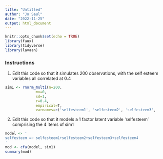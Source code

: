 ```yaml
---
title: "Untitled"
author: "Jo Saul"
date: "2022-11-25"
output: html_document
---
```


```r
knitr::opts_chunk$set(echo = TRUE)
library(faux)
library(tidyverse)
library(lavaan)
```

### Instructions

1. Edit this code so that it simulates 200 observations, with the self esteem variables all correlated at 0.4
```r
sim1 <- rnorm_multi(n=200,
              mu=0,
              sd=1,
              r=0.4,
              empirical=T,
              varnames=c('selfesteem1', 'selfesteem2', 'selfesteem3', 'selfesteem4'))
```

2. Edit this code so that it models a 1 factor latent variable 'selfesteem' comprising the 4 items of sim1
```r
model <- ' 
selfesteem =~ selfesteem1+selfesteem2+selfesteem3+selfesteem4
'
mod <- cfa(model, sim1)
summary(mod)

```


